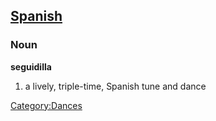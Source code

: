 == [[Spanish]] ==

===Noun===
'''seguidilla'''

# a lively, triple-time, Spanish tune and dance
[[Category:Dances]]